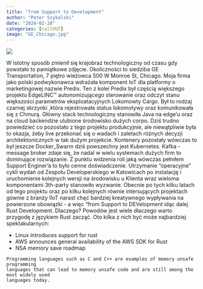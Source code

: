 ```yaml
---
title: "from Support to Development"
author: "Peter Szykalski"
date: "2024-02-28"
categories: [callOUT]
image: "GE_Chicago.jpg"
---
```


![](GE_Chicago.jpg)

W istotny sposób zmienił się krajobraz technologiczny od czasu gdy powstało to pamiątkowe zdjęcie. Okoliczności to siedziba GE Transportation, 7 piętro wieżowca 500 W Monroe St, Chicago. Moja firma jako polski podwykonawca wdrażała komponent IoT dla platformy o marketingowej nazwie Predix. Ten z kolei Predix był częścią większego projektu EdgeLINC™ autonomizującego sterowanie oraz odczyt stanu większości parametrów eksploatacyjnych Lokomowty Cargo. Był to rodzaj czarnej skrzynki ,która rejestrowała status lokomotywy oraz komunikowała się z Chmurą. Główny stack technologiczny stanowiła Java na edge'u oraz na cloud backendzie ulubione środowisko dużych corpo. Dziś trudno powiedzieć co pozostało z tego projektu produkcyjnie, ale niewątpliwie była to okazja, żeby live przekonać się o wadach i zaletach różnych decyzji architektonicznych w tak dużym projekcie. Kontenery pozostały wówczas to był jeszcze Docker_Swarm dziś powszechny jest Kubernetes. Kafka - message broker zdaje się, że nadal w wielu systemach dużych firm to dominujące rozwiązanie. Z punktu widzenia roli jaką wówczas pełniłem Support Enginer'a to było cenne doświadczenie. Utrzymanie "operacyjne" cykli wydań od Zespołu Developerskiego w Katowicach po instalację i uruchomienie kolejnych wersji na środowisku u Klienta wraz wieloma komponentami 3th-party stanowiło wyzwanie. Obecnie po tych kilku latach od tego projektu oraz po kilku kolejnych równie intersujących projektach gównie z branży IIoT narast chęć bardziej kreatywnego wypływania na powierzone obowiązki - a więc "from Support to DEVelopment idąc dalej Rust Development. Dlaczego?
Powodów jest wiele dlaczego warto przygodę z językiem Rust zacząć. Oto kilka z nich być może najbardziej spektakularnych:

* Linux introduces support for rust
* AWS announces general availability of the AWS SDK for Rust 
* NSA memory save roadmap

```code
Programming languages such as C and C++ are examples of memory unsafe programming
languages that can lead to memory unsafe code and are still among the most widely used
languages today.
```

